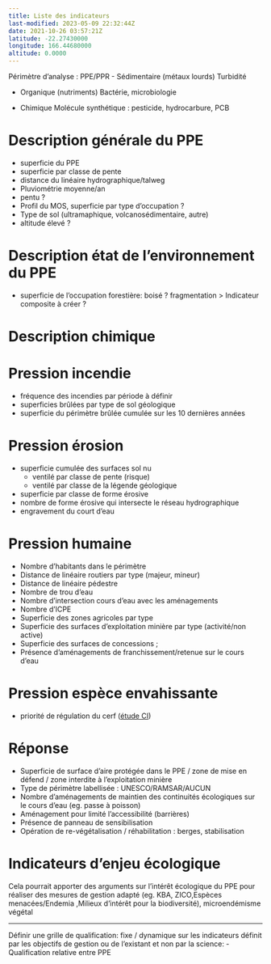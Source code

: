 ```yaml
---
title: Liste des indicateurs
last-modified: 2023-05-09 22:32:44Z
date: 2021-10-26 03:57:21Z
latitude: -22.27430000
longitude: 166.44680000
altitude: 0.0000
---
```


Périmètre d'analyse : PPE/PPR
- Sédimentaire (métaux lourds) 
Turbidité

- Organique (nutriments)
Bactérie, microbiologie

- Chimique
Molécule synthétique : pesticide, hydrocarbure, PCB


# Description générale du PPE
- superficie du PPE
- superficie par classe de pente
- distance du linéaire hydrographique/talweg
- Pluviométrie moyenne/an
- pentu ?
- Profil du MOS, superficie par type d'occupation ?
- Type de sol (ultramaphique, volcanosédimentaire, autre)
- altitude élevé ?

# Description état de l'environnement du PPE
- superficie de l'occupation forestière: boisé ? fragmentation
 > Indicateur composite à créer ?

# Description chimique


# Pression incendie
- fréquence des incendies par période à définir
- superficies brûlées par type de sol géologique
- superficie du périmètre brûlée cumulée sur les 10 dernières années

# Pression érosion
- superficie cumulée des surfaces sol nu
	- ventilé par classe de pente (risque)
	- ventilé par classe de la légende géologique
- superficie par classe de forme érosive
- nombre de forme érosive qui intersecte le réseau hydrographique
- engravement du court d'eau

# Pression humaine
- Nombre d’habitants dans le périmètre
- Distance de linéaire routiers par type (majeur, mineur)
- Distance de linéaire pédestre 
- Nombre de trou d'eau
- Nombre d'intersection cours d'eau avec les aménagements
- Nombre d'ICPE
- Superficie des zones agricoles par type
- Superficie des surfaces d’exploitation minière par type (activité/non active)
- Superficie des surfaces de concessions ;
- Présence d'aménagements de franchissement/retenue sur le cours d'eau

# Pression espèce envahissante
- priorité de régulation du cerf ([étude CI](https://www.cen.nc/documents/22209/82578/Elements+de+cadrage+pour+une+strat%C3%A9gie+de+r%C3%A9gulation+des+cerfs+en+Nouvelle-Cal%C3%A9donie/b982d25c-8ed0-456e-a336-7e54c526dcce))

# Réponse
- Superficie de surface d'aire protégée dans le PPE / zone de mise en défend / zone interdite à l'exploitation minière
- Type de périmètre labellisée : UNESCO/RAMSAR/AUCUN
- Nombre d'aménagements de maintien des continuités écologiques sur le cours d'eau (eg. passe à poisson)
- Aménagement pour limité l’accessibilité (barrières) 
- Présence de panneau de sensibilisation
- Opération de re-végétalisation / réhabilitation : berges, stabilisation

# Indicateurs d'enjeu écologique
Cela pourrait apporter des arguments sur l’intérêt écologique du PPE pour réaliser des mesures de gestion adapté (eg. KBA, ZICO,Espèces menacées/Endemia ,Milieux d’intérêt pour la biodiversité), microendémisme végétal

---

Définir une grille de qualification: fixe / dynamique sur les indicateurs définit par les objectifs de gestion ou de l'existant et non par la science:
- Qualification relative entre PPE
